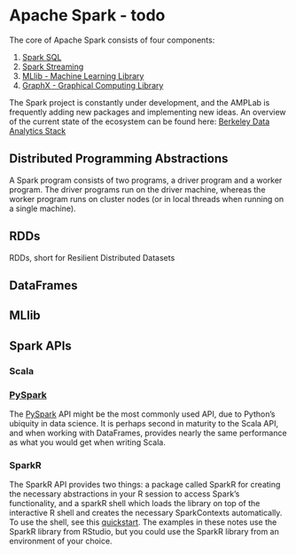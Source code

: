 # Apache Spark - todo

The core of Apache Spark consists of four components:

1. [Spark SQL](http://spark.apache.org/sql/)
2. [Spark Streaming](http://spark.apache.org/streaming/)
3. [MLlib - Machine Learning Library](http://spark.apache.org/mllib/)
4. [GraphX - Graphical Computing Library](http://spark.apache.org/graphx/)

The Spark project is constantly under development, and the AMPLab is frequently adding new packages and implementing new ideas. An overview of the current state of the ecosystem can be found here: [Berkeley Data Analytics Stack](https://amplab.cs.berkeley.edu/software/)

## Distributed Programming Abstractions

A Spark program consists of two programs, a driver program and a worker program. The driver programs run on the driver machine, whereas the worker program runs on cluster nodes (or in local threads when running on a single machine).

## RDDs
RDDs, short for Resilient Distributed Datasets

## DataFrames

## MLlib

## Spark APIs

### Scala

### [PySpark](https://spark.apache.org/docs/latest/api/python/index.html)

The [PySpark](https://spark.apache.org/docs/latest/api/python/index.html) API might be the most commonly used API, due to Python's ubiquity in data science. It is perhaps second in maturity to the Scala API, and when working with DataFrames, provides nearly the same performance as what you would get when writing Scala.

### SparkR

The SparkR API provides two things: a package called SparkR for creating the necessary abstractions in your R session to access Spark's functionality, and a sparkR shell which loads the library on top of the interactive R shell and creates the necessary SparkContexts automatically. To use the shell, see this [quickstart](https://github.com/amplab-extras/SparkR-pkg/wiki/SparkR-Quick-Start). The examples in these notes use the SparkR library from RStudio, but you could use the SparkR library from an environment of your choice.